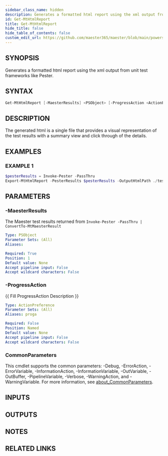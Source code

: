 ```yaml
---
sidebar_class_name: hidden
description: Generates a formatted html report using the xml output from unit test frameworks like Pester.
id: Get-MtHtmlReport
title: Get-MtHtmlReport
hide_title: false
hide_table_of_contents: false
custom_edit_url: https://github.com/maester365/maester/blob/main/powershell/public/Get-MtHtmlReport.ps1
---
```


## SYNOPSIS

Generates a formatted html report using the xml output from unit test frameworks like Pester.

## SYNTAX

```powershell
Get-MtHtmlReport [-MaesterResults] <PSObject> [-ProgressAction <ActionPreference>] [<CommonParameters>]
```

## DESCRIPTION

The generated html is a single file that provides a visual representation of the test
results with a summary view and click through of the details.

## EXAMPLES

### EXAMPLE 1

```powershell
$pesterResults = Invoke-Pester -PassThru
Export-MtHtmlReport -PesterResults $pesterResults -OutputHtmlPath ./testResults.html
```

## PARAMETERS

### -MaesterResults

The Maester test results returned from `Invoke-Pester -PassThru | ConvertTo-MtMaesterResult`

```yaml
Type: PSObject
Parameter Sets: (All)
Aliases:

Required: True
Position: 1
Default value: None
Accept pipeline input: False
Accept wildcard characters: False
```

### -ProgressAction

\{\{ Fill ProgressAction Description \}\}

```yaml
Type: ActionPreference
Parameter Sets: (All)
Aliases: proga

Required: False
Position: Named
Default value: None
Accept pipeline input: False
Accept wildcard characters: False
```

### CommonParameters

This cmdlet supports the common parameters: -Debug, -ErrorAction, -ErrorVariable, -InformationAction, -InformationVariable, -OutVariable, -OutBuffer, -PipelineVariable, -Verbose, -WarningAction, and -WarningVariable. For more information, see [about_CommonParameters](http://go.microsoft.com/fwlink/?LinkID=113216).

## INPUTS

## OUTPUTS

## NOTES

## RELATED LINKS

